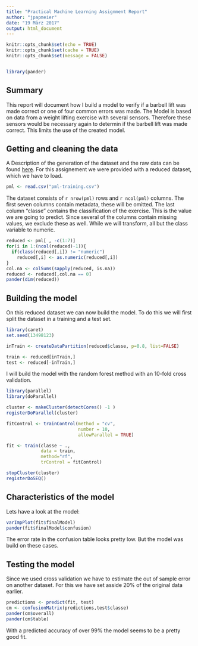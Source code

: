 ```yaml
---
title: "Practical Machine Learning Assignment Report"
author: "jpapmeier"
date: "19 März 2017"
output: html_document
---
```


```r
knitr::opts_chunk$set(echo = TRUE)
knitr::opts_chunk$set(cache = TRUE)
knitr::opts_chunk$set(message = FALSE)


library(pander)
```

## Summary

This report will document how I build a model to verify if a barbell lift was made correct or one of four common errors was made.
The Model is based on data from a weight lifting exercise with several sensors. Therefore these sensors would be necessary again to determin if the barbell lift was made correct. This limits the use of the created model.

## Getting and cleaning the data

A Description of the generation of the dataset and the raw data can be found [here](http://groupware.les.inf.puc-rio.br/har). For this assignement we were provided with a reduced dataset, which we have to load.

```r
pml <- read.csv("pml-training.csv")
```

The dataset consists of `r nrow(pml)` rows and `r ncol(pml)` columns. The first seven columns contain metadata, these will be omitted. The last column "classe" contains the classification of the exercise. This is the value we are going to predict. Since several of the columns contain missing values, we exclude these as well. While we will transform, all but the class variable to numeric.

```r

reduced <- pml[ , -c(1:7)]
for(i in 1:(ncol(reduced)-1)){
  if(class(reduced[,i]) != "numeric")
    reduced[,i] <- as.numeric(reduced[,i])
}
col.na <- colSums(sapply(reduced, is.na))
reduced <- reduced[,col.na == 0]
pander(dim(reduced))
```

## Building the model

On this reduced dataset we can now build the model. To do this we will first split the dataset in a training and a test set.

```r
library(caret)
set.seed(13498123)

inTrain <- createDataPartition(reduced$classe, p=0.8, list=FALSE)

train <- reduced[inTrain,]
test <- reduced[-inTrain,]
```

I will build the model with the random forest method with an 10-fold cross validation.


```r
library(parallel)
library(doParallel)

cluster <- makeCluster(detectCores() -1 )
registerDoParallel(cluster)

fitControl <- trainControl(method = "cv",
                           number = 10,
                           allowParallel = TRUE)

fit <- train(classe ~ .,
             data = train,
             method="rf",
             trControl = fitControl)

stopCluster(cluster)
registerDoSEQ()
```

## Characteristics of the model

Lets have a look at the model:

```r
varImpPlot(fit$finalModel)
pander(fit$finalModel$confusion)
```

The error rate in the confusion table looks pretty low. But the model was build on these cases.

## Testing the model

Since we used cross validation we have to estimate the out of sample error on another dataset. For this we have set asside 20% of the original data earlier.

```r
predictions <- predict(fit, test)
cm <- confusionMatrix(predictions,test$classe)
pander(cm$overall)
pander(cm$table)
```

With a predicted accuracy of over 99% the model seems to be a pretty good fit.
